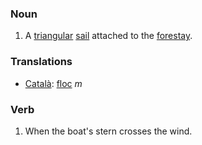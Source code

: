 ===Noun===
#A [[triangular]] [[sail]] attached to the [[forestay]].

=== Translations ===
*[[Català]]: [[floc]] ''m''

===Verb===
#When the boat's stern crosses the wind.